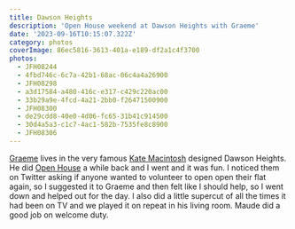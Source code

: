 ```yaml
---
title: Dawson Heights
description: 'Open House weekend at Dawson Heights with Graeme'
date: '2023-09-16T10:15:07.322Z'
category: photos
coverImage: 86ec5816-3613-401a-e189-df2a1c4f3700
photos:
  - JFH08244
  - 4fbd746c-6c7a-42b1-68ac-06c4a4a26900
  - JFH08298
  - a3d17584-a480-416c-e317-c429c220ac00
  - 33b29a9e-4fcd-4a21-2bb0-f26471500900
  - JFH08300
  - de29cdd8-40e0-4d06-fc65-31b41c914500
  - 30d4a5a3-c1c7-4ac1-582b-7535fe8c8900
  - JFH08306
---
```


[Graeme](https://raeburn.works/) lives in the very famous [Kate Macintosh](https://en.wikipedia.org/wiki/Kate_Macintosh) designed Dawson Heights. He did [Open House](https://programme.openhouse.org.uk/) a while back and I went and it was fun. I noticed them on Twitter asking if anyone wanted to volunteer to open open their flat again, so I suggested it to Graeme and then felt like I should help, so I went down and helped out for the day. I also did a little supercut of all the times it had been on TV and we played it on repeat in his living room. Maude did a good job on welcome duty.
